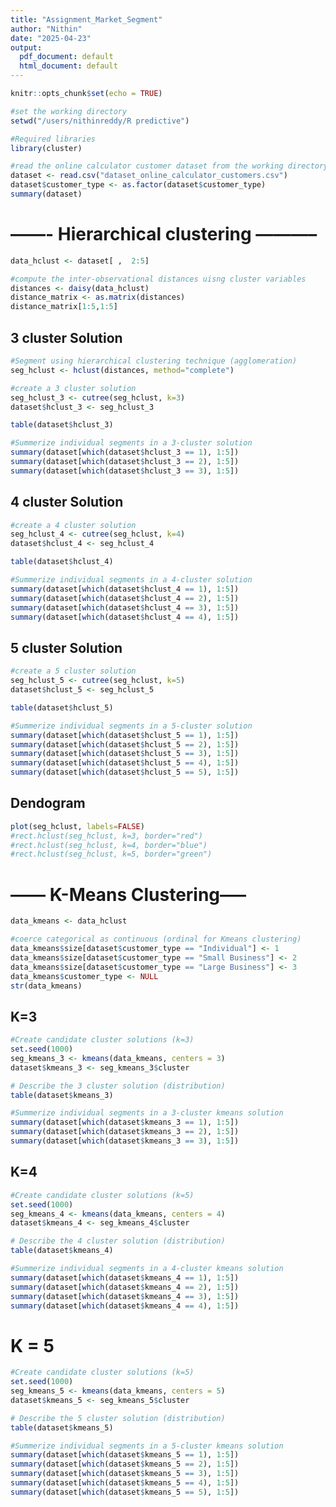 ```yaml
---
title: "Assignment_Market_Segment"
author: "Nithin"
date: "2025-04-23"
output:
  pdf_document: default
  html_document: default
---
```


```r
knitr::opts_chunk$set(echo = TRUE)
```

```r
#set the working directory
setwd("/users/nithinreddy/R predictive")

#Required libraries
library(cluster)

#read the online calculator customer dataset from the working directory
dataset <- read.csv("dataset_online_calculator_customers.csv")
dataset$customer_type <- as.factor(dataset$customer_type)
summary(dataset)
```

# ------- Hierarchical clustering ----------- #

```r
data_hclust <- dataset[ ,  2:5]

#compute the inter-observational distances uisng cluster variables
distances <- daisy(data_hclust)
distance_matrix <- as.matrix(distances)
distance_matrix[1:5,1:5]
```
## 3 cluster Solution
```r
#Segment using hierarchical clustering technique (agglomeration)
seg_hclust <- hclust(distances, method="complete")

#create a 3 cluster solution
seg_hclust_3 <- cutree(seg_hclust, k=3)
dataset$hclust_3 <- seg_hclust_3

table(dataset$hclust_3)

#Summerize individual segments in a 3-cluster solution
summary(dataset[which(dataset$hclust_3 == 1), 1:5])
summary(dataset[which(dataset$hclust_3 == 2), 1:5])
summary(dataset[which(dataset$hclust_3 == 3), 1:5])
```

## 4 cluster Solution
```r
#create a 4 cluster solution
seg_hclust_4 <- cutree(seg_hclust, k=4)
dataset$hclust_4 <- seg_hclust_4

table(dataset$hclust_4)

#Summerize individual segments in a 4-cluster solution
summary(dataset[which(dataset$hclust_4 == 1), 1:5])
summary(dataset[which(dataset$hclust_4 == 2), 1:5])
summary(dataset[which(dataset$hclust_4 == 3), 1:5])
summary(dataset[which(dataset$hclust_4 == 4), 1:5])

```

## 5 cluster Solution
```r
#create a 5 cluster solution
seg_hclust_5 <- cutree(seg_hclust, k=5)
dataset$hclust_5 <- seg_hclust_5

table(dataset$hclust_5)

#Summerize individual segments in a 5-cluster solution
summary(dataset[which(dataset$hclust_5 == 1), 1:5])
summary(dataset[which(dataset$hclust_5 == 2), 1:5])
summary(dataset[which(dataset$hclust_5 == 3), 1:5])
summary(dataset[which(dataset$hclust_5 == 4), 1:5])
summary(dataset[which(dataset$hclust_5 == 5), 1:5])
```

## Dendogram
```r
plot(seg_hclust, labels=FALSE)
#rect.hclust(seg_hclust, k=3, border="red")
#rect.hclust(seg_hclust, k=4, border="blue")
#rect.hclust(seg_hclust, k=5, border="green")
```

# ------ K-Means Clustering-----#

```r
data_kmeans <- data_hclust

#coerce categorical as continuous (ordinal for Kmeans clustering)
data_kmeans$size[dataset$customer_type == "Individual"] <- 1
data_kmeans$size[dataset$customer_type == "Small Business"] <- 2
data_kmeans$size[dataset$customer_type == "Large Business"] <- 3
data_kmeans$customer_type <- NULL
str(data_kmeans)
```

## K=3
```r
#Create candidate cluster solutions (k=3)
set.seed(1000)
seg_kmeans_3 <- kmeans(data_kmeans, centers = 3)
dataset$kmeans_3 <- seg_kmeans_3$cluster

# Describe the 3 cluster solution (distribution)
table(dataset$kmeans_3)

#Summerize individual segments in a 3-cluster kmeans solution
summary(dataset[which(dataset$kmeans_3 == 1), 1:5])
summary(dataset[which(dataset$kmeans_3 == 2), 1:5])
summary(dataset[which(dataset$kmeans_3 == 3), 1:5])
```

## K=4
```r
#Create candidate cluster solutions (k=5)
set.seed(1000)
seg_kmeans_4 <- kmeans(data_kmeans, centers = 4)
dataset$kmeans_4 <- seg_kmeans_4$cluster

# Describe the 4 cluster solution (distribution)
table(dataset$kmeans_4)

#Summerize individual segments in a 4-cluster kmeans solution
summary(dataset[which(dataset$kmeans_4 == 1), 1:5])
summary(dataset[which(dataset$kmeans_4 == 2), 1:5])
summary(dataset[which(dataset$kmeans_4 == 3), 1:5])
summary(dataset[which(dataset$kmeans_4 == 4), 1:5])
```

# K = 5
```r
#Create candidate cluster solutions (k=5)
set.seed(1000)
seg_kmeans_5 <- kmeans(data_kmeans, centers = 5)
dataset$kmeans_5 <- seg_kmeans_5$cluster

# Describe the 5 cluster solution (distribution)
table(dataset$kmeans_5)

#Summerize individual segments in a 5-cluster kmeans solution
summary(dataset[which(dataset$kmeans_5 == 1), 1:5])
summary(dataset[which(dataset$kmeans_5 == 2), 1:5])
summary(dataset[which(dataset$kmeans_5 == 3), 1:5])
summary(dataset[which(dataset$kmeans_5 == 4), 1:5])
summary(dataset[which(dataset$kmeans_5 == 5), 1:5])

```

